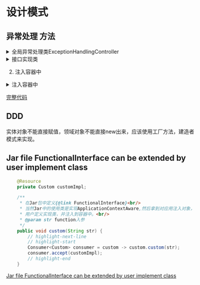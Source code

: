 # 设计模式

## 异常处理 方法

<details>
	<summary>全局异常处理类ExceptionHandlingController</summary>
```java
package com.whalefall.learncases.exception;

import lombok.extern.slf4j.Slf4j;
import org.springframework.web.bind.annotation.ControllerAdvice;
import org.springframework.web.bind.annotation.ExceptionHandler;
import org.springframework.web.servlet.ModelAndView;

import javax.servlet.http.HttpServletRequest;
import java.sql.SQLException;

/**
 * @author WhaleFall
 * @create 2022-05-28 10:41
 * codes copy from => https://spring.io/blog/2013/11/01/exception-handling-in-spring-mvc
 */
@Slf4j
@ControllerAdvice// 指定为全局异常处理
public class ExceptionHandlingController {

    // Specify name of a specific view that will be used to display the error:
    @ExceptionHandler(SQLException.class)
    public String databaseError() {
        // Nothing to do.  Returns the logical view name of an error page, passed
        // to the view-resolver(s) in usual way.
        // Note that the exception is NOT available to this view (it is not added
        // to the model) but see "Extending ExceptionHandlerExceptionResolver"
        // below.
        return "databaseError";
    }

    // Total control - setup a model and return the view name yourself. Or
    // consider subclassing ExceptionHandlerExceptionResolver (see below).
    @ExceptionHandler(Exception.class)
    public ModelAndView handleError(HttpServletRequest req, Exception ex) {
        log.error("Request: " + req.getRequestURL() + " raised " + ex);

        ModelAndView mav = new ModelAndView();
        mav.addObject("exception", ex);
        mav.addObject("url", req.getRequestURL());
        mav.setViewName("error");
        return mav;
    }

}
```
</details>


## 基于接口设计

<details>
    <summary>接口类</summary>
```java
package com.whalefall.learncases.design;

/**
 * @author WhaleFall
 * @create 2022-07-25 19:21
 */
public interface IService {
    boolean doService();

    boolean doServiceBefore();

    boolean doServiceAfter();

    void doLog();
}

```
</details>

<details>
    <summary>接口实现类</summary>
```java
package com.whalefall.learncases.design;

import lombok.extern.slf4j.Slf4j;
import org.springframework.stereotype.Component;

/**
 * @author WhaleFall
 * @create 2022-07-24 6:34
 */
@Slf4j
@Component
public class AService implements IService {
    @Override
    public boolean doService() {
        log.info("do A service");
        if (true)
            throw new RuntimeException("Exception msg1");
        return true;
    }

    @Override
    public boolean doServiceBefore() {
        return false;
    }

    @Override
    public boolean doServiceAfter() {
        return false;
    }

    @Override
    public void doLog() {
        if (true)
            throw new RuntimeException("Exception msg2");
        log.error("A1 do log");
    }
}
```
</details>

核心流程封装<br/>
1. 单例模板设计模式

<details>
    <summary>单例模板设计模式</summary>
```java
package com.whalefall.learncases.design;

import lombok.extern.slf4j.Slf4j;

import javax.validation.constraints.NotNull;
import java.util.function.Consumer;

/**
 * @author WhaleFall
 * @create 2022-07-24 6:26
 */
@Slf4j
public class SProcessService {
    private SProcessService() {

    }

    private static class SProcessServiceHolder {
        private static final SProcessService INSTANCE = new SProcessService();
    }
    
    public static SProcessService getInstance() {
        return SProcessServiceHolder.INSTANCE;
    } 
    
    public boolean handle(IService service, Consumer<Exception> exceptionConsumer) {
        serviceBefore(service);
        service(service, exceptionConsumer);
        serviceAfter(service);
        log(service, exceptionConsumer);
        return true;
    }

    private void serviceAfter(@NotNull IService service) {
        service.doServiceAfter();
    }

    private void serviceBefore(@NotNull IService service) {
        service.doServiceBefore();
    }

    private void service(@NotNull IService service, Consumer<Exception> exceptionConsumer) {
        try {
            service.doService();
        } catch (Exception e1) {
            exceptionConsumer.accept(e1);
            throw e1;
        }
    }

    private void log(@NotNull IService service, Consumer<Exception> exceptionConsumer) {
        try {
            service.doLog();
        } catch (Exception e2) {
            log.error("failed do log");
            exceptionConsumer.accept(e2);
        }
    }
}

```
</details>

2. 注入容器中

<details>
    <summary>注入容器中</summary>
```java
package com.whalefall.learncases.design;

import lombok.extern.slf4j.Slf4j;
import org.springframework.stereotype.Component;

import javax.validation.constraints.NotNull;
import java.util.function.Consumer;

/**
 * @author WhaleFall
 * @create 2022-07-24 6:26
 */
@Component
@Slf4j
public class ProcessService {
    
    public boolean handle(IService service, Consumer<Exception> exceptionConsumer) {
        serviceBefore(service);
        service(service, exceptionConsumer);
        serviceAfter(service);
        log(service, exceptionConsumer);
        return true;
    }

    private void serviceAfter(@NotNull IService service) {
        service.doServiceAfter();
    }

    private void serviceBefore(@NotNull IService service) {
        service.doServiceBefore();
    }

    private void service(@NotNull IService service, Consumer<Exception> exceptionConsumer) {
        try {
            service.doService();
        } catch (Exception e1) {
            exceptionConsumer.accept(e1);
            throw e1;
        }
    }

    private void log(@NotNull IService service, Consumer<Exception> exceptionConsumer) {
        try {
            service.doLog();
        } catch (Exception e2) {
            log.error("failed do log");
            exceptionConsumer.accept(e2);
        }
    }
}

```
</details>


<details>
    <summary>调用类</summary>
```java

package com.whalefall.learncases.design;

import lombok.extern.slf4j.Slf4j;
import org.springframework.web.bind.annotation.GetMapping;
import org.springframework.web.bind.annotation.RestController;

/**
 * @author WhaleFall
 * @create 2022-07-24 6:37
 */
@RestController
@Slf4j
public class ControllerA {

    private IService service;

    private ProcessService processService;

    public ControllerA(IService service, ProcessService processService) {
        this.service = service;
        this.processService = processService;
    }

    @GetMapping("/testA")
    public boolean getA(){
       return processService.handle(service, e -> log.error(e.getMessage(), e));
    }
}
```
</details>

[完整代码](https://github.com/Halcyon666/learn-cases/tree/main/learncases/src/main/java/com/whalefall/learncases/design)

## DDD

实体对象不能直接赋值，领域对象不能直接new出来，应该使用工厂方法，建造者模式来实现。

## Jar file FunctionalInterface can be extended by user implement class

```java showLineNumbers title="FunctionalInterface.java"
    @Resource
    private Custom customImpl;

    /**
     * 在Jar包中定义{@link FunctionalInterface}<br/>
     * 当然Jar中的使用类是实现ApplicationContextAware,然后拿到对应用注入对象，接着写好函数在哪里触发<br/>
     * 用户定义实现类，并注入到容器中。<br/>
     * @param str function入参
     */
    public void custom(String str) {
        // highlight-next-line
        // highlight-start
        Consumer<Custom> consumer = custom -> custom.custom(str);
        consumer.accept(customImpl);
        // highlight-end
    }
```

[Jar file FunctionalInterface can be extended by user implement class](https://github.com/Halcyon666/learn-cases/commit/d0cfaf64166eb7b84361238180577b4847702d84)




<TailProtocal />
